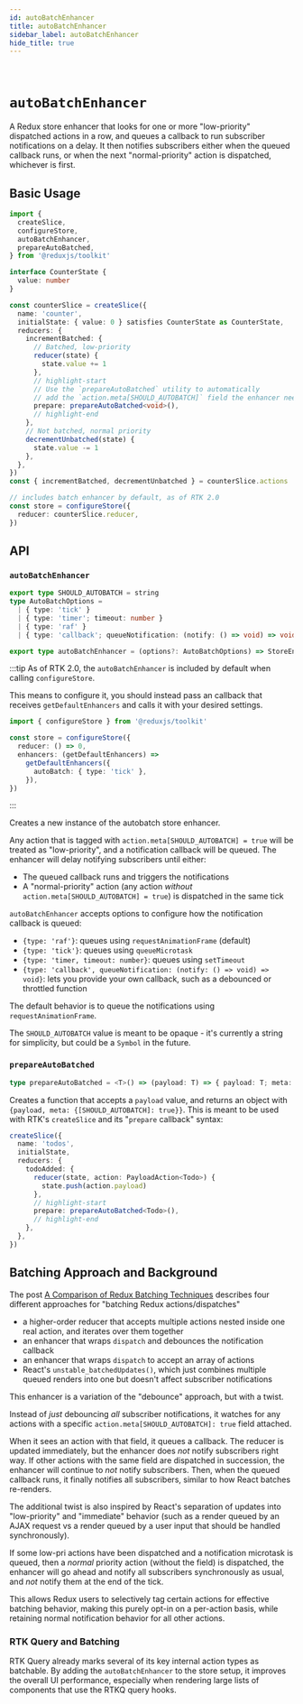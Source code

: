 ```yaml
---
id: autoBatchEnhancer
title: autoBatchEnhancer
sidebar_label: autoBatchEnhancer
hide_title: true
---
```


&nbsp;

# `autoBatchEnhancer`

A Redux store enhancer that looks for one or more "low-priority" dispatched actions in a row, and queues a callback to run subscriber notifications on a delay. It then notifies subscribers either when the queued callback runs, or when the next "normal-priority" action is dispatched, whichever is first.

## Basic Usage

```ts
import {
  createSlice,
  configureStore,
  autoBatchEnhancer,
  prepareAutoBatched,
} from '@reduxjs/toolkit'

interface CounterState {
  value: number
}

const counterSlice = createSlice({
  name: 'counter',
  initialState: { value: 0 } satisfies CounterState as CounterState,
  reducers: {
    incrementBatched: {
      // Batched, low-priority
      reducer(state) {
        state.value += 1
      },
      // highlight-start
      // Use the `prepareAutoBatched` utility to automatically
      // add the `action.meta[SHOULD_AUTOBATCH]` field the enhancer needs
      prepare: prepareAutoBatched<void>(),
      // highlight-end
    },
    // Not batched, normal priority
    decrementUnbatched(state) {
      state.value -= 1
    },
  },
})
const { incrementBatched, decrementUnbatched } = counterSlice.actions

// includes batch enhancer by default, as of RTK 2.0
const store = configureStore({
  reducer: counterSlice.reducer,
})
```

## API

### `autoBatchEnhancer`

```ts title="autoBatchEnhancer signature" no-transpile
export type SHOULD_AUTOBATCH = string
type AutoBatchOptions =
  | { type: 'tick' }
  | { type: 'timer'; timeout: number }
  | { type: 'raf' }
  | { type: 'callback'; queueNotification: (notify: () => void) => void }

export type autoBatchEnhancer = (options?: AutoBatchOptions) => StoreEnhancer
```

:::tip
As of RTK 2.0, the `autoBatchEnhancer` is included by default when calling `configureStore`.

This means to configure it, you should instead pass an callback that receives `getDefaultEnhancers` and calls it with your desired settings.

```ts title="Configuring autoBatchEnhancer with getDefaultEnhancers"
import { configureStore } from '@reduxjs/toolkit'

const store = configureStore({
  reducer: () => 0,
  enhancers: (getDefaultEnhancers) =>
    getDefaultEnhancers({
      autoBatch: { type: 'tick' },
    }),
})
```

:::

Creates a new instance of the autobatch store enhancer.

Any action that is tagged with `action.meta[SHOULD_AUTOBATCH] = true` will be treated as "low-priority", and a notification callback will be queued. The enhancer will delay notifying subscribers until either:

- The queued callback runs and triggers the notifications
- A "normal-priority" action (any action _without_ `action.meta[SHOULD_AUTOBATCH] = true`) is dispatched in the same tick

`autoBatchEnhancer` accepts options to configure how the notification callback is queued:

- `{type: 'raf'}`: queues using `requestAnimationFrame` (default)
- `{type: 'tick'}`: queues using `queueMicrotask`
- `{type: 'timer, timeout: number}`: queues using `setTimeout`
- `{type: 'callback', queueNotification: (notify: () => void) => void}`: lets you provide your own callback, such as a debounced or throttled function

The default behavior is to queue the notifications using `requestAnimationFrame`.

The `SHOULD_AUTOBATCH` value is meant to be opaque - it's currently a string for simplicity, but could be a `Symbol` in the future.

### `prepareAutoBatched`

```ts title="prepareAutoBatched signature" no-transpile
type prepareAutoBatched = <T>() => (payload: T) => { payload: T; meta: unknown }
```

Creates a function that accepts a `payload` value, and returns an object with `{payload, meta: {[SHOULD_AUTOBATCH]: true}}`. This is meant to be used with RTK's `createSlice` and its "`prepare` callback" syntax:

```ts no-transpile
createSlice({
  name: 'todos',
  initialState,
  reducers: {
    todoAdded: {
      reducer(state, action: PayloadAction<Todo>) {
        state.push(action.payload)
      },
      // highlight-start
      prepare: prepareAutoBatched<Todo>(),
      // highlight-end
    },
  },
})
```

## Batching Approach and Background

The post [A Comparison of Redux Batching Techniques](https://blog.isquaredsoftware.com/2020/01/blogged-answers-redux-batching-techniques/) describes four different approaches for "batching Redux actions/dispatches"

- a higher-order reducer that accepts multiple actions nested inside one real action, and iterates over them together
- an enhancer that wraps `dispatch` and debounces the notification callback
- an enhancer that wraps `dispatch` to accept an array of actions
- React's `unstable_batchedUpdates()`, which just combines multiple queued renders into one but doesn't affect subscriber notifications

This enhancer is a variation of the "debounce" approach, but with a twist.

Instead of _just_ debouncing _all_ subscriber notifications, it watches for any actions with a specific `action.meta[SHOULD_AUTOBATCH]: true` field attached.

When it sees an action with that field, it queues a callback. The reducer is updated immediately, but the enhancer does _not_ notify subscribers right way. If other actions with the same field are dispatched in succession, the enhancer will continue to _not_ notify subscribers. Then, when the queued callback runs, it finally notifies all subscribers, similar to how React batches re-renders.

The additional twist is also inspired by React's separation of updates into "low-priority" and "immediate" behavior (such as a render queued by an AJAX request vs a render queued by a user input that should be handled synchronously).

If some low-pri actions have been dispatched and a notification microtask is queued, then a _normal_ priority action (without the field) is dispatched, the enhancer will go ahead and notify all subscribers synchronously as usual, and _not_ notify them at the end of the tick.

This allows Redux users to selectively tag certain actions for effective batching behavior, making this purely opt-in on a per-action basis, while retaining normal notification behavior for all other actions.

### RTK Query and Batching

RTK Query already marks several of its key internal action types as batchable. By adding the `autoBatchEnhancer` to the store setup, it improves the overall UI performance, especially when rendering large lists of components that use the RTKQ query hooks.
